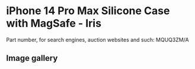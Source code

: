 
# iPhone 14 Pro Max Silicone Case with MagSafe - Iris

Part number, for search engines, auction websites and such: MQUQ3ZM/A

## Image gallery

<div style={{ width: '100%', maxWidth: '768px' }}>
<GalleryComponent
    images={[
      {
        original: "/everysource/MQUQ3.webp",
        thumbnail: "/everypreview/MQUQ3.webp",
      },
      {
        original: "/everysource/MQUQ3_AV1.webp",
        thumbnail: "/everypreview/MQUQ3_AV1.webp",
      },
      {
        original: "/everysource/MQUQ3_AV2.webp",
        thumbnail: "/everypreview/MQUQ3_AV2.webp",
      },
      {
        original: "/everysource/MQUQ3_AV3.webp",
        thumbnail: "/everypreview/MQUQ3_AV3.webp",
      }
    ]}
  />
</div>